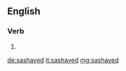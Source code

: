 ==English==

===Verb===
{{head|en}}

# {{en-past of|sashay}}

[[de:sashayed]]
[[it:sashayed]]
[[mg:sashayed]]